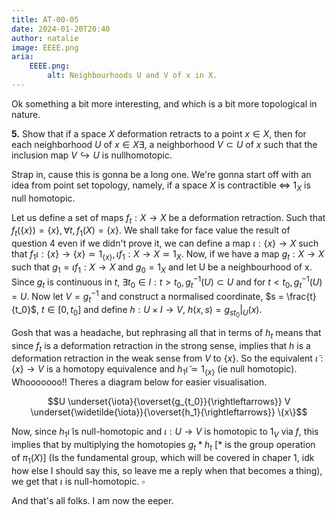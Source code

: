 ```yaml
---
title: AT-00-05
date: 2024-01-20T20:40
author: natalie
image: EEEE.png
aria:
    EEEE.png:
        alt: Neighbourhoods U and V of x in X.
---
```

Ok something a bit more interesting, and which is a bit more topological in nature.

**5.** Show that if a space $X$ deformation retracts to a point $x\in X$, then for each neighborhood $U$ of $x \in X \exists$, a neighborhood $V \subset U$ of $x$ such that the inclusion map $V\hookrightarrow U$ is nullhomotopic.

Strap in, cause this is gonna be a long one. We're gonna start off with an idea from point set topology, namely, if a space $X$ is contractible $\Longleftrightarrow$ $1_X$ is null homotopic.

Let us define a set of maps $f_t : X \to X$ be a deformation retraction. Such that $f_t(\{x\}) = \{x\}, \forall t, f_1(X) = \{x\}$. We shall take for face value the result of question 4 even if we didn't prove it, we can define a map $\iota : \{x\} \to X$ such that $f_1 \iota : \{x\} \to \{x\} \simeq 1_{\{x\}}, \iota f_1 : X \to X \simeq 1_X$. Now, if we have a map $g_t : X \to X$ such that $g_1 = \iota f_1 : X \to X$ and $g_0 = 1_X$ and let U be a neighbourhood of x. Since $g_t$ is continuous in $t$, $\exists t_0 \in I : t> t_0, g^{-1}_t(U) \subset U$ and for $t<t_0,g^{-1}_t(U) = U$. Now let $V=g^{-1}_t$ and construct a normalised coordinate, $s = \frac{t}{t_0}$, $t \in [0, t_0]$ and define $h:U \times I \to V$, $h(x,s) = g_{st_0}|_U(x)$.

Gosh that was a headache, but rephrasing all that in terms of $h_t$ means that since $f_t$ is a deformation retraction in the strong sense, implies that $h$ is a deformation retraction in the weak sense from $V$ to $\{x\}$. So the equivalent $\widetilde{\iota}: \{x\} \to V$ is a homotopy equivalence and $h_1 \widetilde{\iota} \simeq 1_{\{x\}}$ (ie null homotopic). Whooooooo!! Theres a diagram below for easier visualisation.

$$U \underset{\iota}{\overset{g_{t_0}}{\rightleftarrows}} V \underset{\widetilde{\iota}}{\overset{h_1}{\rightleftarrows}} \{x\}$$

Now, since $h_1 \widetilde{\iota}$ is null-homotopic and $\iota :U \to V$ is homotopic to $1_V$ via $f$, this implies that by multiplying the homotopies $g_t * h_t$ $[ *$ is the group operation of $\pi_1(X)]$ (Is the fundamental group, which will be covered in chaper 1, idk how else I should say this, so leave me a reply when that becomes a thing), we get that $\iota$ is null-homotopic. $\square$

And that's all folks. I am now the eeper.
